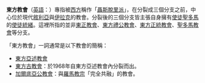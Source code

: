 '''東方教會'''（[[英語|英語]]：{{lang|en|Church of the East}}）專指被[[西方世界|西方]]稱作「[[聶斯脫里派|聶斯脫里派]]」，在分裂成三個分支之前，中心位於現代[[敘利亞|敘利亞]]與[[伊拉克|伊拉克]]的教會。分裂後的三個分支皆主張自身擁有[[聖多馬|使徒聖多馬]]的[[使徒統緒|使徒統緒]]。這裡所指的並非[[東正教會|東正教會]]、[[東方禮公教會|東方禮公教會]]、[[東方正統教會|東方正統教會]]、[[聖多馬教會|聖多馬教會]]等分支。

「東方教會」一詞通常是以下教會的簡稱：
*[[東方亞述教會|東方亞述教會]]
*[[東方古教會|東方古教會]]：於1968年自東方亞述教會內分裂而出。
*[[加爾底亞公教會|加爾底亞公教會]]：與[[教宗|羅馬教宗]]「完全共融」的教會。

{{Disambig|cat=组织机构消歧义}}